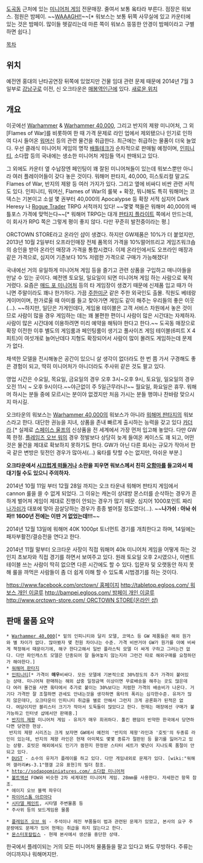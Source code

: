 {{{#!html
<img src="http://cfs3.tistory.com/upload_control/download.blog?fhandle=YmxvZzkzOTY4QGZzMy50aXN0b3J5LmNvbTovYXR0YWNoLzAvMS5qcGc%3D">
}}}

[[도곡동]] 근처에 있는 [[미니어처 게임]] 전문매장. 줄여서 보통 옼타라 부른다. 점장은 워보스. 점원은 밤페이. ~~[[WAAAGH!!]]~~[* 워보스는 보통 뒤쪽 사무실에 있고 카운터에 있는 것은 밤페이. 많이들 헷갈리는데 마른 쪽이 워보스 뚱뚱한 안경이 밤페이라고 구별하면 쉽다.]

[[목차]]

== 위치 ==
예전엔 홍대의 난타공연장 뒤쪽에 있었지만 건물 임대 관련 문제 때문에 2014년 7월 3일부로 [[강남구]]로 이전, 신 오크타운은 [[매봉역]]인근에 있다. [http://orctown-store.com/web/upload/2014112108.36.10.png 새로운 위치]

== 개요 ==

이곳에선 [[Warhammer]] & [[Warhammer 40,000]], 그리고 반지의 제왕 미니어처, 그 외 [Flames of War]를 비롯하여 한 때 가격 문제로 라인 업에서 제외됐으나 인기로 인하여 다시 들어온 [[워머신]] 등의 관련 물건을 취급한다. 최근에는 취급하는 물품이 더욱 늘었다. 우선 클래식 미니어처 게임의 명작 [[배틀테크]]가 순차적으로 판매될 예정이며, [[인피니티]], 소다팝 등의 국내에는 생소한 미니어처 게임들 역시 판매되고 있다.

그 외에도 카운터 옆 수납장엔 페인팅이 꽤 잘된 미니어쳐들이 있는데 워보스뿐만 아니라 여러 플레이어들이 갖다 놓은 것이다. 워해머 판타지, 40,000, 히스토리컬 말고도 Flames of War, 반지의 제왕 등 여러 가지가 있다. 그리고 옆에 비싸디 비싼 관련 서적도 있다. 인피니티, 워머신, Flames of War의 룰북 + 확장, 뭐니해도 특히 워해머는 코덱스는 기본이고 소설 몇 권부터 40,000의 Apocalypse 등 확장 서적 심지어 Dark Heresy 나 [[로그 트레이더|Rogue Trader]] TRPG 서적까지 있다! ~~몇몇 책들은 워해머 40,000의 배틀포스 가격에 맞먹는다~~[* 워해머 TRPG는 대개 [[Fantasy Flight Games|판타지 플라이트]] 쪽에서 만드는데, 이 회사가 RPG 쪽은 그렇게 평이 좋지 않다. 다만 꾸준히 발전중이라는 평.]

ORCTOWN STORE라고 온라인 샵이 생겼다. 하지만 GW제품은 10%가 더 붙었지만, 2013년 10월 2일부터 오프라인매장 전체 품목의 가격을 10%떨어뜨리고 게임즈워크숍의 승인을 받아 온라인 매장과 가격을 통합시켰다. 이제 온라인에서도 오프라인 매장과 같은 가격으로, 심지어 기존보다 10% 저렴한 가격으로 구매가 가능해졌다!

국내에선 거의 유일하게 미니어쳐 게임 등을 즐기고 관련 상품을 구입하고 매니아들을 만날 수 있는 곳이다. 예전엔 토요일, 일요일이 되면 미니어쳐 게임 하는 사람으로 북적거렸다. 요즘은 [[매드 포 미니어처]] 등의 타 게임장이 생겼기 때문에 신제품 입고 때가 아니면 주말이라도 꽤나 한가하다. 가끔 [[주한미군]] 같은 주한 외국인도 출몰. 직원도 베테랑 게이머이며, 한가로울 때 아미를 들고 찾아가면 게임도 같이 해주는 우리들의 좋은 이웃(…). ~~하지만, 일단은 가게인데다, 게임용 테이블은 고객 서비스 차원에서 놓은 것이므로 사람이 많을 경우 게임하는 데는 꽤 불편한 편이니 사람이 많은 시간대는 자제하자. 사람이 많은 시간대에 이용하려면 미리 예약을 해둬야 한다고 한다.~~ 도곡동 매장으로 확장 이전한 이후 별도의 게임룸과 페인팅룸이 생기고 풀사이즈 게임 테이블(6피트 X 4피트)이 여섯개로 늘어난데다 지형도 확장되어서 사람이 많이 몰려도 게임하는데 문제가 없다. 

채색한 모델을 전시해놓은 공간이 있으니 살 생각이 없더라도 한 번 쯤 가서 구경해도 좋은 경험이 되고, 딱히 미니어처가 아니더라도 주사위 같은 것도 팔고 있다.

영업 시간은 수요일, 목요일, 금요일의 경우 오후 3시~오후 9시, 토요일, 일요일의 경우 오전 11시 ~ 오후 9시이다.~~야근없이 주 5일근무라니!~~ 월요일, 화요일은 휴무. 워해머 하시는 분들 중에 모르시는 분이야 없겠지만 처음 가시는 분들 행여나 찬바람 맞으시지 마시길.


오크타운의 워보스는 [[Warhammer 40,000]]의 워보스가 아니라 [[워해머 판타지]]의 워보스라고 한다. 대단한 권능을 지녀, 상품을 존내 빠르게 출시하는 능력을 갖고 있다 [[카더라]].[* 실제로 [[스페이스 울프]]의 신상품을 전 세계에서 가장 먼저 입고해 놓았다. 다만 GW 쪽 한정. [[플레임즈 오브 워]]의 경우 정발보다 상당히 늦게 들여온 케이스도 꽤 되고, 어떤것은 물건을 제대로 확보하지 못하기도 한다. GW가 아닌 다른 회사는 규모가 작아서 한국 같은 변방은 뒷전인 경우가 많아서(…) 옼타를 탓할 수는 없지만, 아쉬운 부분.]

'''오크타운에서 [[WAAAGH!!|시끄럽게 떠들거나]] 소란을 피우면 워보스께서 친히 [[갈 마라즈|오함마]]를 들고와서 패대기칠 수도 있으니 주의하자.'''

2014년 10월 11일 부터 12월 28일 까지는 오크 타운내 워해머 판타지 게임에서 cannon 룰을 쓸 수 없게 되었다. 그 이유는 캐논이 상대방 몬스터를 순삭하는 경우가 흔하게 벌어져 게임이 제대로 진행이 안되는 경우가 많기 때문. 심지어 1000포인트 짜리 [[나가쉬]]가 대포에 맞아 끔살당하는 경우가 종종 벌어질 정도였다(...). ~~'''나가쉬 : 아놔 쉬파!! 1600년 전에는 이딴 거 없었는데!!!'''~~ 

2014년 12월 13일에 워해머 40K 1000pt 토너먼트 경기를 개최한다고 하며, 14일에는 패자부활전/결승전을 연다고 한다.

2014년 11월 말부터 오크타운 사장이 직접 워해머 40k 미니어처 게임을 어떻게 하는 것인지 초보자와 직접 경기를 하면서 보여주고 있다. 원래 토요일 오후 2시였으나, 이벤트 테이블 쓰는 사람이 딱히 없으면 다른 시간에도 할 수 있다. 입문자 및 오랫동안 하지 못해 룰을 까먹은 사람들이 좀 더 쉽게 이해 할 수 있도록 시범경기를 하는 것이다. 


[[https://www.facebook.com/orctown/ 홈페이지]]
[[http://tabletop.egloos.com/ 워보스 개인 이글루]]
[[http://bampei.egloos.com/ 밤페이 개인 이글루]]
[[http://www.orctown-store.com/ ORCTOWN STORE(온라인 샵)]]

== 판매 물품 요약 ==
 * [[Warhammer 40,000]][* 밑의 인피니티와 달리 모델, 코덱스 등 GW 제품들은 해외 원가와 별 차이가 없다. 많아봤자 몇 천원 차이나는 수준. 가격 비싼거야 GW가 원가를 아예 비싸게 책정해서 때문이기에, 해구 한다고해서 일반 플라스틱 모델 더 싸게 구하고 그러는건 없다. 다만 파인캐스트 모델은 단종되어 잘 들여놓지 않는지라 그런건 따로 해외구매를 요청하던가 해야한다.] 
 * [[워해머 판타지]]
 * [[인피니티(게임)|인피니티]][* 가격이 '''매우'''비싸다. 모든 모델에 기본적으로 30%정도의 추가 가격이 붙어있는 상태. 미니어쳐 판매하는 해외 샵중 일정금액 이상이면 무료배송을 해주는 곳도 많은데다 여러 물건을 사면 옼타에서 추가로 붙이는 30%보다는 저렴한 가격의 배송비가 나온다. 거기다 가격만 잘 조절하면 관세도 안내는것을 생각하면 옼타의 폭리는 심각한수준. 유저가 많지 않은데다, 오크타운이 인피니티 취급을 별로 안해서 그런지 크게 공론화가 된적은 없다. 여담이지만 블리스터 크기가 작아서 도둑들이 많았다고 한다. 현재는 매장에선 구매가 불가능하고 인터넷 샵에서만 판매중.]
 * [[반지의 제왕]] 미니어처 게임 - 유저가 매우 희귀하다. 톨킨 팬덤이 빈약한 한국에서 당연하다면 당연한 현상.
  반지의 제왕 시리즈는 크게 보자면 GW에서 예전의 '반지의 제왕'라인과 '호빗'의 두종류 라인이 있는데, 반지의 제왕 라인은 현재 아미북도 몇몇 종류가 절판된 등 활기를 잃어가고 있는 상황. 호빗은 해외에서도 인기가 뜸한지 한정판 스타터 세트가 몇년이 지나도록 품절이 안되고 있다.
 * [[DUST]] - 소수의 유저가 플레이를 하고 있다. 다만 게임내외로 문제가 있다. [wiki:"워해머 갤러리#s-3.1"햄갤 고유 표현]의 빌더 참조.
 * [[http://sodapopminiatures.com/ 소다팝 미니어처]]
 * [[볼트액션(미니어처 게임)|볼트액션]] FOW와 비슷한 2차 세계대전 미니어처 게임. 28mm를 사용한다. 자세한건 항목 참조.
 * 에이지 오브 블랙 파우더
 * [[파이어스톰 아르마다]]
 * [[시타델 페인트]], 시타델 주변물품 등
 * 주사위 등의 보드게임용 물품

 * [[플레임즈 오브 워]] - 주석이나 레진 부품들이 법과 관련된 문제가 있었고, 본사의 요구 주문량에도 문제가 있어 현재는 취급을 하지 않는다고 한다.
 * [[몬스터포칼립스]] - 현재 본사에서 생산을 중단한 상태.

한국에서 플레이되는 거의 모든 미니어처 물품들을 팔고 있다고 봐도 무방하다. 주류는 어디까지나 워해머지만.


